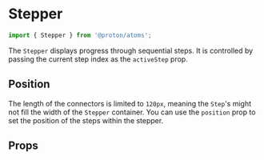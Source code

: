 

# Stepper

```js
import { Stepper } from '@proton/atoms';
```

The `Stepper` displays progress through sequential steps. It is controlled by passing the current step index as the `activeStep` prop.

<Canvas withSource="open">
    <Story id="components-stepper--basic" />
</Canvas>

## Position

The length of the connectors is limited to `120px`, meaning the `Step`'s might not fill the width of the `Stepper` container. You can use the `position` prop to set the position of the steps within the stepper.

<Canvas>
    <Story id="components-stepper--centered" />
</Canvas>

## Props

<div class="hidden">
    <Primary />
</div>

<ArgsTable story={PRIMARY_STORY} />
